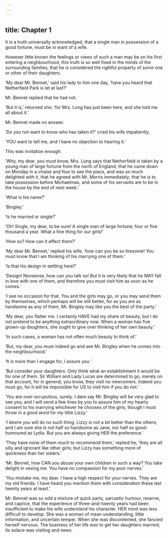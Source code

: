 ```yaml
---
---
---
```

title: Chapter 1
---

It is a truth universally acknowledged, that a single man in possession of a good fortune, must be in want of a wife.

However little known the feelings or views of such a man may be on his first entering a neighbourhood, this truth is so well fixed in the minds of the surrounding families, that he is considered the rightful property of some one or other of their daughters.

‘My dear Mr. Bennet,’ said his lady to him one day, ‘have you heard that Netherfield Park is let at last?’

Mr. Bennet replied that he had not.

‘But it is,’ returned she; ‘for Mrs. Long has just been here, and she told me all about it.’

Mr. Bennet made no answer.

‘Do you not want to know who has taken it?’ cried his wife impatiently.

‘YOU want to tell me, and I have no objection to hearing it.’

This was invitation enough.

‘Why, my dear, you must know, Mrs. Long says that Netherfield is taken by a young man of large fortune from the north of England; that he came down on Monday in a chaise and four to see the place, and was so much delighted with it, that he agreed with Mr. Morris immediately; that he is to take possession before Michaelmas, and some of his servants are to be in the house by the end of next week.’

‘What is his name?’

‘Bingley.’

‘Is he married or single?’

‘Oh! Single, my dear, to be sure! A single man of large fortune; four or five thousand a year. What a fine thing for our girls!’

‘How so? How can it affect them?’

‘My dear Mr. Bennet,’ replied his wife, ‘how can you be so tiresome! You must know that I am thinking of his marrying one of them.’

‘Is that his design in settling here?’

‘Design! Nonsense, how can you talk so! But it is very likely that he MAY fall in love with one of them, and therefore you must visit him as soon as he comes.’

‘I see no occasion for that. You and the girls may go, or you may send them by themselves, which perhaps will be still better, for as you are as handsome as any of them, Mr. Bingley may like you the best of the party.’

‘My dear, you flatter me. I certainly HAVE had my share of beauty, but I do not pretend to be anything extraordinary now. When a woman has five grown-up daughters, she ought to give over thinking of her own beauty.’

‘In such cases, a woman has not often much beauty to think of.’

‘But, my dear, you must indeed go and see Mr. Bingley when he comes into the neighbourhood.’

‘It is more than I engage for, I assure you.’

‘But consider your daughters. Only think what an establishment it would be for one of them. Sir William and Lady Lucas are determined to go, merely on that account, for in general, you know, they visit no newcomers. Indeed you must go, for it will be impossible for US to visit him if you do not.’

‘You are over-scrupulous, surely. I dare say Mr. Bingley will be very glad to see you; and I will send a few lines by you to assure him of my hearty consent to his marrying whichever he chooses of the girls; though I must throw in a good word for my little Lizzy.’

‘I desire you will do no such thing. Lizzy is not a bit better than the others; and I am sure she is not half so handsome as Jane, nor half so good-humoured as Lydia. But you are always giving HER the preference.’

‘They have none of them much to recommend them,’ replied he; ‘they are all silly and ignorant like other girls; but Lizzy has something more of quickness than her sisters.’

‘Mr. Bennet, how CAN you abuse your own children in such a way? You take delight in vexing me. You have no compassion for my poor nerves.’

‘You mistake me, my dear. I have a high respect for your nerves. They are my old friends. I have heard you mention them with consideration these last twenty years at least.’

Mr. Bennet was so odd a mixture of quick parts, sarcastic humour, reserve, and caprice, that the experience of three-and-twenty years had been insufficient to make his wife understand his character. HER mind was less difficult to develop. She was a woman of mean understanding, little information, and uncertain temper. When she was discontented, she fancied herself nervous. The business of her life was to get her daughters married; its solace was visiting and news.
